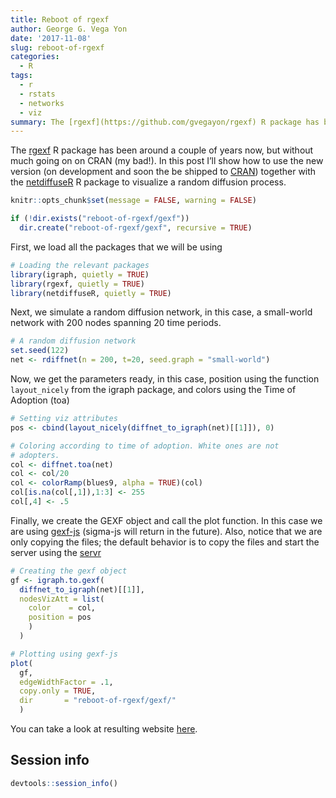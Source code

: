 ```yaml
---
title: Reboot of rgexf
author: George G. Vega Yon
date: '2017-11-08'
slug: reboot-of-rgexf
categories:
  - R
tags:
  - r
  - rstats
  - networks
  - viz
summary: The [rgexf](https://github.com/gvegayon/rgexf) R package has been around a couple of years now, but without much going on on CRAN (my bad!). In this post I'll show how to use the new version (on development and soon the be shipped to [CRAN](https://cran.r-project.org/package=rgexf)) together with the [netdiffuseR](https://github.com/USCCANA/netdiffuseR) R package to visualize a random diffusion process.
---
```


The [rgexf](https://github.com/gvegayon/rgexf) R package has been around a couple of years now, but without much going on on CRAN (my bad!). In this post I'll show how to use the new version (on development and soon the be shipped to [CRAN](https://cran.r-project.org/package=rgexf)) together with the [netdiffuseR](https://github.com/USCCANA/netdiffuseR) R package to visualize a random diffusion process.

```r

knitr::opts_chunk$set(message = FALSE, warning = FALSE)

if (!dir.exists("reboot-of-rgexf/gexf"))
  dir.create("reboot-of-rgexf/gexf", recursive = TRUE)
```


First, we load all the packages that we will be using

```r
# Loading the relevant packages
library(igraph, quietly = TRUE)
library(rgexf, quietly = TRUE)
library(netdiffuseR, quietly = TRUE)
```

Next, we simulate a random diffusion network, in this case, a small-world network with 200 nodes spanning 20 time periods.

```r
# A random diffusion network
set.seed(122)
net <- rdiffnet(n = 200, t=20, seed.graph = "small-world")
```

Now, we get the parameters ready, in this case, position using the function `layout_nicely` from the igraph package, and colors using the Time of Adoption (toa)

```r
# Setting viz attributes
pos <- cbind(layout_nicely(diffnet_to_igraph(net)[[1]]), 0)

# Coloring according to time of adoption. White ones are not
# adopters.
col <- diffnet.toa(net)
col <- col/20
col <- colorRamp(blues9, alpha = TRUE)(col)
col[is.na(col[,1]),1:3] <- 255
col[,4] <- .5
```

Finally, we create the GEXF object and call the plot function. In this case we are using [gexf-js](https://github.com/raphv/gexf-js) (sigma-js will return in the future). Also, notice that we are only copying the files; the default behavior is to copy the files and start the server using the [servr](https://cran.r-project.org/package=servr)

```r
# Creating the gexf object
gf <- igraph.to.gexf(
  diffnet_to_igraph(net)[[1]],
  nodesVizAtt = list(
    color    = col,
    position = pos
    )
  )

# Plotting using gexf-js
plot(
  gf,
  edgeWidthFactor = .1,
  copy.only = TRUE,
  dir       = "reboot-of-rgexf/gexf/"
  )

```

You can take a look at resulting website [here](gexf/index.html). 

## Session info

```r
devtools::session_info()
```

